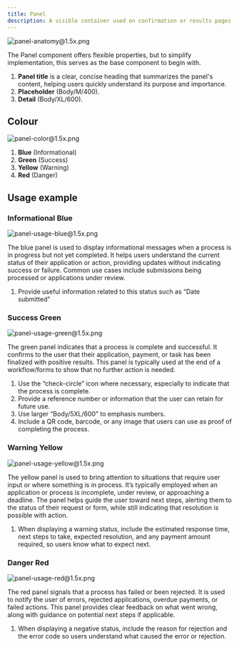 ```yaml
---
title: Panel
description: A visible container used on confirmation or results pages to emphasize important content, ensuring key information stands out clearly for users. Usually placed on the first section of the page.
---
```


![panel-anatomy@1.5x.png](/design/panel-anatomy1.5x.png)

The Panel component offers flexible properties, but to simplify implementation, this serves as the base component to begin with.

1. **Panel title** is a clear, concise heading that summarizes the panel's content, helping users quickly understand its purpose and importance.
2. **Placeholder** (Body/M/400).
3. **Detail** (Body/XL/600).

## Colour

![panel-color@1.5x.png](/design/panel-color1.5x.png)

1. **Blue** (Informational)
2. **Green** (Success)
3. **Yellow** (Warning)
4. **Red** (Danger)

## Usage example

### Informational Blue

![panel-usage-blue@1.5x.png](/design/panel-usage-blue1.5x.png)

The blue panel is used to display informational messages when a process is in progress but not yet completed. It helps users understand the current status of their application or action, providing updates without indicating success or failure. Common use cases include submissions being processed or applications under review.

1. Provide useful information related to this status such as “Date submitted”

### Success Green

![panel-usage-green@1.5x.png](/design/panel-usage-green1.5x.png)

The green panel indicates that a process is complete and successful. It confirms to the user that their application, payment, or task has been finalized with positive results. This panel is typically used at the end of a workflow/forms to show that no further action is needed.

1. Use the “check-circle” icon where necessary, especially to indicate that the process is complete.
2. Provide a reference number or information that the user can retain for future use.
3. Use larger “Body/5XL/600” to emphasis numbers.
4. Include a QR code, barcode, or any image that users can use as proof of completing the process.

### Warning Yellow

![panel-usage-yellow@1.5x.png](/design/panel-usage-yellow1.5x.png)

The yellow panel is used to bring attention to situations that require user input or where something is in process. It’s typically employed when an application or process is incomplete, under review, or approaching a deadline. The panel helps guide the user toward next steps, alerting them to the status of their request or form, while still indicating that resolution is possible with action.

1. When displaying a warning status, include the estimated response time, next steps to take, expected resolution, and any payment amount required, so users know what to expect next.

### Danger Red

![panel-usage-red@1.5x.png](/design/panel-usage-red1.5x.png)

The red panel signals that a process has failed or been rejected. It is used to notify the user of errors, rejected applications, overdue payments, or failed actions. This panel provides clear feedback on what went wrong, along with guidance on potential next steps if applicable.

1. When displaying a negative status, include the reason for rejection and the error code so users understand what caused the error or rejection.
